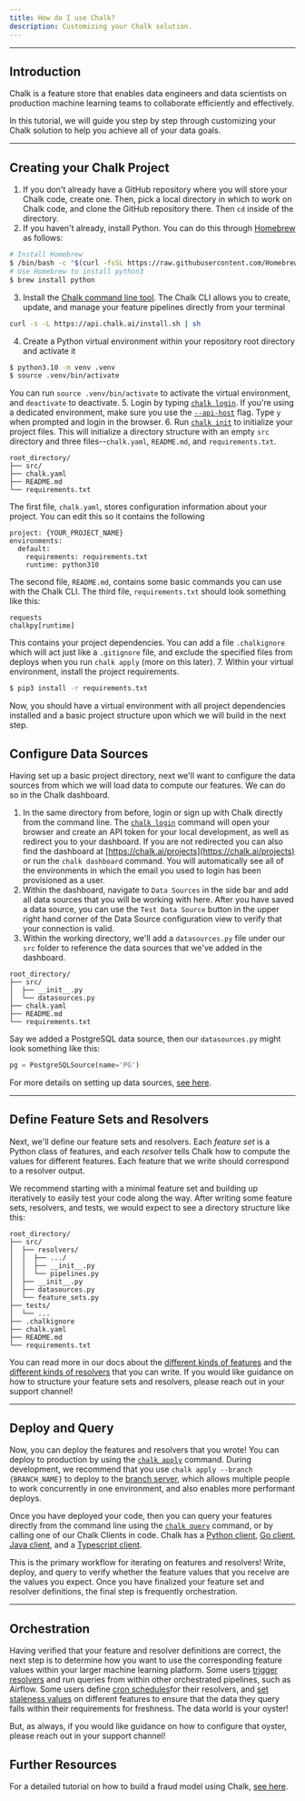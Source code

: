 ```yaml
---
title: How do I use Chalk?
description: Customizing your Chalk solution.
---
```


---

## Introduction

Chalk is a feature store that enables data engineers and data scientists on production machine learning teams to
collaborate efficiently and effectively.

In this tutorial, we will guide you step by step through customizing your Chalk solution to help you achieve all of
your data goals.

---

## Creating your Chalk Project

1. If you don't already have a GitHub repository where you will store your Chalk code, create one. Then, pick a
local directory in which to work on Chalk code, and clone the GitHub repository there. Then `cd` inside of the
directory.
2. If you haven't already, install Python. You can do this through [Homebrew](https://brew.sh/) as follows:
```bash Terminal
# Install Homebrew
$ /bin/bash -c "$(curl -fsSL https://raw.githubusercontent.com/Homebrew/install/HEAD/install.sh)"
# Use Homebrew to install python3
$ brew install python
```
3. Install the [Chalk command line tool](https://docs.chalk.ai/cli). The Chalk CLI allows you to create, update, and
manage your feature pipelines directly from your terminal
```bash
curl -s -L https://api.chalk.ai/install.sh | sh
```
4. Create a Python virtual environment within your repository root directory and activate it
```bash
$ python3.10 -m venv .venv
$ source .venv/bin/activate
```
You can run `source .venv/bin/activate` to activate the virtual environment, and `deactivate` to deactivate.
5. Login by typing [`chalk login`](/cli/login). If you're using a dedicated environment, make sure you use the
[`--api-host`](/cli/chalk#api-host) flag. Type `y` when prompted and login in the browser.
6. Run [`chalk init`](/cli/init) to initialize your project files. This will initialize a directory structure with an
empty `src` directory and three files--`chalk.yaml`, `README.md`, and `requirements.txt`.
```
root_directory/
├── src/
├── chalk.yaml
├── README.md
└── requirements.txt
```
The first file, `chalk.yaml`, stores configuration information about your project. You can edit this so it
contains the following
   ```
   project: {YOUR_PROJECT_NAME}
   environments:
     default:
       requirements: requirements.txt
       runtime: python310
   ```

The second file, `README.md`, contains some basic commands you can use with the Chalk CLI.
The third file, `requirements.txt` should look something like this:
```
requests
chalkpy[runtime]
```
This contains your project dependencies.
You can add a file `.chalkignore` which will act just like a `.gitignore` file, and exclude the specified files from
deploys when you run `chalk apply` (more on this later).
7. Within your virtual environment, install the project requirements.
```bash Terminal
$ pip3 install -r requirements.txt
```

Now, you should have a virtual environment with all project dependencies installed and a basic project structure upon
which we will build in the next step.

## Configure Data Sources

Having set up a basic project directory, next we'll want to configure the data sources from which we will load data to
compute our features. We can do so in the Chalk dashboard.

1. In the same directory from before, login or sign up with Chalk directly from the command line.
   The [`chalk login`](https://docs.chalk.ai/cli/login) command will open your browser and create an
API token for your local development, as well as redirect you to your dashboard. If you are not
redirected you can also find the dashboard at [https://chalk.ai/projects](https://chalk.ai/projects)
or run the `chalk dashboard` command. You will automatically see all of the environments in which
the email you used to login has been provisioned as a user.
 2. Within the dashboard, navigate to `Data Sources` in the side bar and add all data sources that you will
be working with here. After you have saved a data source, you can use the `Test Data Source` button
in the upper right hand corner of the Data Source configuration view to verify that your connection is
valid.
 3. Within the working directory, we'll add a `datasources.py` file under our `src` folder to reference the
data sources that we've added in the dashboard.
 ```
 root_directory/
 ├── src/
 │  ├── __init__.py
 │  └── datasources.py
 ├── chalk.yaml
 ├── README.md
 └── requirements.txt
 ```

Say we added a PostgreSQL data source, then our `datasources.py` might look something like this:
```python
pg = PostgreSQLSource(name='PG')
```

For more details on setting up data sources, [see here](https://docs.chalk.ai/docs/integrations).

---

##  Define Feature Sets and Resolvers

Next, we'll define our feature sets and resolvers. Each *feature set* is a Python class of features, and each *resolver*
tells Chalk how to compute the values for different features. Each feature that we write should correspond to a
resolver output.

We recommend starting with a minimal feature set and building up iteratively to easily test your code along the way.
After writing some feature sets, resolvers, and tests, we would expect to see a directory structure like this:
```
root_directory/
├── src/
│  ├── resolvers/
│  │  ├── .../
│  │  ├── __init__.py
│  │  └── pipelines.py
│  ├── __init__.py
│  ├── datasources.py
│  └── feature_sets.py
├── tests/
│  └── ...
├── .chalkignore
├── chalk.yaml
├── README.md
└── requirements.txt
```

You can read more in our docs about the [different kinds of features](https://docs.chalk.ai/docs/features) and the
[different kinds of resolvers](https://docs.chalk.ai/docs/resolver-overview) that you can write. If you would like
guidance on how to structure your feature sets and resolvers, please reach out in your support channel!

---

## Deploy and Query

Now, you can deploy the features and resolvers that you wrote! You can deploy to production by
using the [`chalk apply`](https://docs.chalk.ai/cli/apply) command. During development, we recommend that you use
`chalk apply --branch {BRANCH_NAME}` to deploy to the [branch server](https://docs.chalk.ai/docs/branches), which allows
multiple people to work concurrently in one environment, and also enables more performant deploys.

Once you have deployed your code, then you can query your features directly from the command line using the
[`chalk query`](https://docs.chalk.ai/cli/query) command, or by calling one of our Chalk Clients in code.
Chalk has a [Python client](https://github.com/chalk-ai/chalk), [Go client](https://github.com/chalk-ai/chalk-go),
[Java client](https://github.com/chalk-ai/chalk-java), and a [Typescript client](https://github.com/chalk-ai/chalk-ts).

This is the primary workflow for iterating on features and resolvers! Write, deploy, and query to verify whether the
feature values that you receive are the values you expect. Once you have finalized your feature set and resolver
definitions, the final step is frequently orchestration.

---

## Orchestration

Having verified that your feature and resolver definitions are correct, the next step is to determine how
you want to use the corresponding feature values within your larger machine learning platform. Some users [trigger
resolvers](https://docs.chalk.ai/docs/runs) and run queries from within other orchestrated pipelines, such as Airflow.
Some users define [cron schedules](https://docs.chalk.ai/docs/resolver-cron)for their resolvers,
and [set staleness values](https://docs.chalk.ai/docs/feature-caching) on different features to
ensure that the data they query falls within their requirements for freshness. The data world is your oyster!

But, as always, if you would like guidance on how to configure that oyster, please reach out in your support channel!

## Further Resources

For a detailed tutorial on how to build a fraud model using Chalk, [see here](https://docs.chalk.ai/docs/fraud-1).
